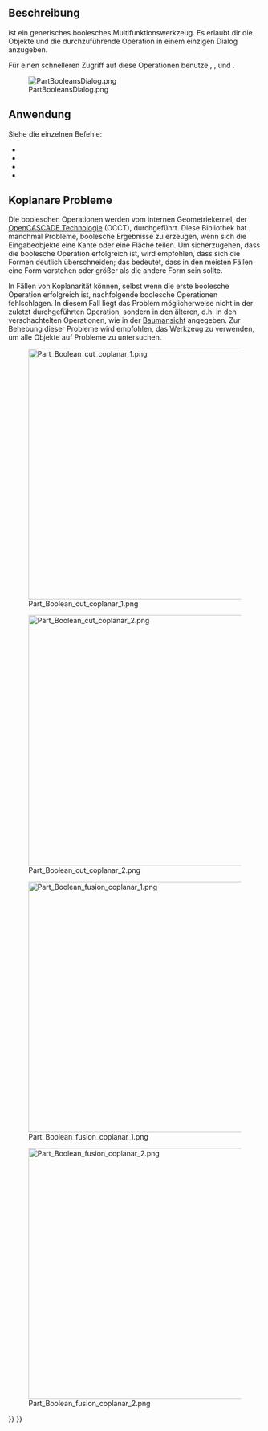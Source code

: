 <languages/>

{{Docnav/de
|[[Part_CompoundFilter/de|VerbundFiltern]]
|[[Part_Cut/de|Differenz]]
|[[Part_Workbench/de|Part]]
|IconL=Part_CompoundFilter.svg
|IconR=Part_Cut.svg
|IconC=Workbench_Part.svg
}}

{{GuiCommand/de
|Name=Part Boolean
|Name/de=Part BoolescheOperation
|MenuLocation=Formteil → Boolesche Operation → Boolesche Operation...
|Workbenches=[[Part_Workbench/de|Part]]
|SeeAlso=[[Part_Cut/de|Part Differenz]], [[Part_Fuse/de|Part Vereinigung]], [[Part_Common/de|Part Schnitt]], und [[Part_Section/de|Part Schnittkurve]]
}}

<span id="Description"></span>
==Beschreibung==

{{Button|[[File:Part_Boolean.svg|16px]] [[Part_Boolean/de|Part BoolescheOperation]]}} ist ein generisches boolesches Multifunktionswerkzeug. Es erlaubt dir die Objekte und die durchzuführende Operation in einem einzigen Dialog anzugeben.

Für einen schnelleren Zugriff auf diese Operationen benutze {{Button|[[File:Part_Cut.svg|16px]] [[Part_Cut/de|Part Differenz]]}}, {{Button|[[File:Part_Fuse.svg|16px]] [[Part_Fuse/de|Part Vereinigung]]}}, {{Button|[[File:Part_Common.svg|16px]] [[Part_Common/de|Part Schnitt]]}} und {{Button|[[File:Part_Section.svg|16px]] [[Part_Section/de|Part Schnittkurve]]}}.

[[File:PartBooleansDialog.png]]

{{Caption|Dialog zur Auswahl von Objekten und der auszuführenden booleschen Operation.}}

<span id="Usage"></span>
==Anwendung==

Siehe die einzelnen Befehle:
* {{Button|[[Image:Part_Cut.svg|16px]] [[Part_Cut/de|Part Differenz]]}}
* {{Button|[[Image:Part_Fuse.svg|16px]] [[Part_Fuse/de|Part Vereinigung]]}}
* {{Button|[[Image:Part_Common.svg|16px]] [[Part_Common/de|Part Schnitt]]}}
* {{Button|[[Image:Part_Section.svg|16px]] [[Part_Section/de|Part Schnittkurve]]}}

<span id="Coplanar_problems"></span>
== Koplanare Probleme ==

Die booleschen Operationen werden vom internen Geometriekernel, der [[OpenCASCADE/de|OpenCASCADE Technologie]] (OCCT), durchgeführt. Diese Bibliothek hat manchmal Probleme, boolesche Ergebnisse zu erzeugen, wenn sich die Eingabeobjekte eine Kante oder eine Fläche teilen. Um sicherzugehen, dass die boolesche Operation erfolgreich ist, wird empfohlen, dass sich die Formen deutlich überschneiden; das bedeutet, dass in den meisten Fällen eine Form vorstehen oder größer als die andere Form sein sollte.

In Fällen von Koplanarität können, selbst wenn die erste boolesche Operation erfolgreich ist, nachfolgende boolesche Operationen fehlschlagen. In diesem Fall liegt das Problem möglicherweise nicht in der zuletzt durchgeführten Operation, sondern in den älteren, d.h. in den verschachtelten Operationen, wie in der [[Tree_view/de|Baumansicht]] angegeben. Zur Behebung dieser Probleme wird empfohlen, das Werkzeug {{Button|[[File:Part_CheckGeometry.svg|16px]] [[Part_CheckGeometry/de|Part GeometriePrüfen]]}} zu verwenden, um alle Objekte auf Probleme zu untersuchen.

[[File:Part_Boolean_cut_coplanar_1.png|500px]]

[[File:Part_Boolean_cut_coplanar_2.png|500px]]

{{Caption|Links: Bei Formen, die eine gemeinsame Fläche haben, kann eine boolesche Differenz zu falschen Ergebnissen führen. Rechts: Bei Formen, die sich deutlich überschneiden, wird ein boolescher Schnitt in den meisten Fällen erfolgreich sein.}}

[[File:Part_Boolean_fusion_coplanar_1.png|500px]]

[[File:Part_Boolean_fusion_coplanar_2.png|500px]]

{{Caption|Links: Bei Formen, die eine gemeinsame Fläche haben, kann eine boolesche Vereinigung zu falschen Ergebnissen führen. Rechts: Bei Formen, die sich deutlich überschneiden, wird die boolesche Vereinigung in den meisten Fällen erfolgreich sein.}}


{{Docnav/de
|[[Part_CompoundFilter/de|VerbundFiltern]]
|[[Part_Cut/de|Differenz]]
|[[Part_Workbench/de|Part]]
|IconL=Part_CompoundFilter.svg
|IconR=Part_Cut.svg
|IconC=Workbench_Part.svg
}}

{{Part_Tools_navi{{#translation:}}}}
{{Userdocnavi{{#translation:}}}}